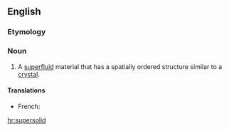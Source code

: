 ==English==
{{wikipedia}}

===Etymology===
{{prefix|super|solid}}

===Noun===
{{en-noun}}

# {{physics}} A [[superfluid]] material that has a spatially ordered structure similar to a [[crystal]].

====Translations====
{{trans-top|superfluid material}}
* French: {{t+|fr|supersolide|m}}
{{trans-mid}}
{{trans-bottom}}

[[hr:supersolid]]